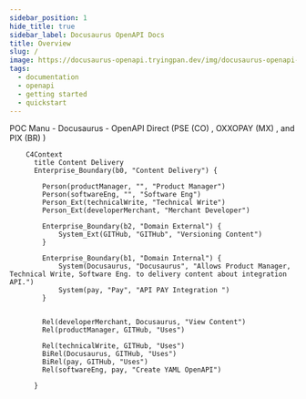 ```yaml
---
sidebar_position: 1
hide_title: true
sidebar_label: Docusaurus OpenAPI Docs
title: Overview
slug: /
image: https://docusaurus-openapi.tryingpan.dev/img/docusaurus-openapi-docs-logo.svg
tags:
  - documentation
  - openapi
  - getting started
  - quickstart
---
```


POC Manu - Docusaurus - OpenAPI Direct (PSE (CO) , OXXOPAY (MX) , and PIX (BR)  )

```mermaid
    C4Context
      title Content Delivery
      Enterprise_Boundary(b0, "Content Delivery") {

        Person(productManager, "", "Product Manager")
        Person(softwareEng, "", "Software Eng")
        Person_Ext(technicalWrite, "Technical Write")
        Person_Ext(developerMerchant, "Merchant Developer")
        
        Enterprise_Boundary(b2, "Domain External") {
            System_Ext(GITHub, "GITHub", "Versioning Content")
        }
        
        Enterprise_Boundary(b1, "Domain Internal") {
            System(Docusaurus, "Docusaurus", "Allows Product Manager, Technical Write, Software Eng. to delivery content about integration API.")
            System(pay, "Pay", "API PAY Integration ")
        }
        
        
        Rel(developerMerchant, Docusaurus, "View Content")
        Rel(productManager, GITHub, "Uses")

        Rel(technicalWrite, GITHub, "Uses")
        BiRel(Docusaurus, GITHub, "Uses")
        BiRel(pay, GITHub, "Uses")
        Rel(softwareEng, pay, "Create YAML OpenAPI")
         
      }
```